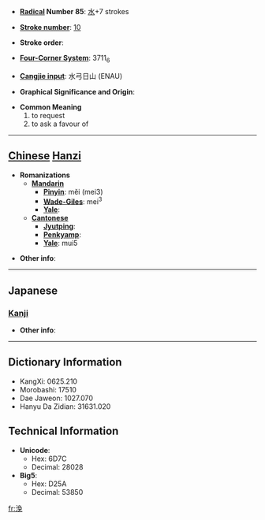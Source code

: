 * '''[[Wiktionary:Chinese radical index| Radical]] Number 85''': [[Wiktionary:Chinese radical index 水|水]]+7 strokes

* '''[[Wiktionary:Chinese total strokes index|Stroke number]]''': [[Wiktionary:Chinese total strokes index 10|10]]

* '''Stroke order''': 

* '''[[Wiktionary:Chinese four corner index|Four-Corner System]]''': 3711<sub>6</sub>

* '''[[Wiktionary:Chinese Cangjie index|Cangjie input]]''': 水弓日山 (ENAU)

* '''Graphical Significance and Origin''': 

* '''Common Meaning'''
*#to request
*# to ask a favour of


----

== [[Chinese]] [[Hanzi]] ==

* '''Romanizations'''
** '''[[Mandarin]]'''
*** '''[[Pinyin]]''': měi (mei3)
*** '''[[Wade-Giles]]''': mei<sup>3</sup>
*** '''[[Yale]]''': 
** '''[[Cantonese]]'''
*** '''[[Jyutping]]''':
*** '''[[Penkyamp]]''': 
*** '''[[Yale]]''': mui5

* '''Other info''': 

----

==Japanese==
===[[Kanji]]===
{{kanji|on readings=[[ばい]] (bai), [[まい]] (mai), [[ばん]] (ban), [[まん]] (man)|kun readings=[[けがす]] (kegasu)}}

* '''Other info''':  

----

== Dictionary Information ==

* KangXi: 0625.210
* Morobashi: 17510
* Dae Jaweon: 1027.070
* Hanyu Da Zidian: 31631.020

== Technical Information ==

* '''Unicode''':
** Hex: 6D7C
** Decimal: 28028
* '''Big5''':
** Hex: D25A
** Decimal: 53850

[[fr:浼]]